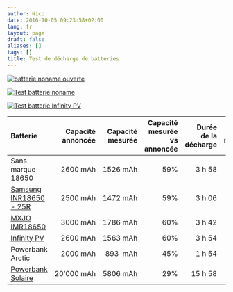 ```yaml
---
author: Nico
date: 2016-10-05 09:23:58+02:00
lang: fr
layout: page
draft: false
aliases: []
tags: []
title: Test de décharge de batteries
---
```


[![batterie noname ouverte][img_1]][img_1]

[img_1]: ./images/batterie_noname+boitier_lowres.jpg

[![Test batterie noname][img_2]][img_2]

[img_2]: ./images/test_batterie_18650_noname_lowres.jpg

[![Test batterie Infinity PV][img_3]][img_3]

[img_3]: ./images/test_batterie_infinityPV_lowres.jpg

| Batterie                     | Capacité annoncée | Capacité mesurée | Capacité mesurée<br/>vs annoncée | Durée de la décharge | Tension mesurée | Courant mesuré | Résistance calculée |
| :--------------------------- | ----------------: | ---------------: | -------------------------------: | -------------------: | --------------: | -------------: | ------------------: |
| Sans marque 18650            |          2600 mAh |         1526 mAh |                              59% |               3 h 58 |          4.90 V |         0.39 A |              12.6 Ω |
| [Samsung INR18650 - 25R ][1] |          2500 mAh |         1472 mAh |                              59% |               3 h 06 |               - |              - |                   - |
| [MXJO IMR18650][2]           |          3000 mAh |         1786 mAh |                              60% |               3 h 42 |               - |              - |                   - |
| [Infinity PV][3]             |          2600 mAh |         1563 mAh |                              60% |               3 h 54 |          5.12 V |         0.39 A |              13.1 Ω |
| Powerbank Arctic             |          2000 mAh |         893  mAh |                              45% |               1 h 54 |               - |              - |                   - |
| [Powerbank Solaire][4]       |        20’000 mAh |         5806 mAh |                              29% |              15 h 58 |          4.55 V |         0.36 A |              12.6 Ω |

[1]: http://www.gearbest.com/batteries/pp_241348.html
[2]: http://www.lepetitvapoteur.com/fr/accus/1876-accu-mxjo-imr-18650-3000-ma-35-a-.html
[3]: https://www.infinitypv.com/images/HeLi-on_manual_v1.pdf
[4]: https://www.youtube.com/watch?v=NL6nySngGtU
